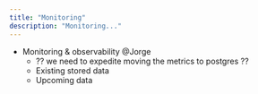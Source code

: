 ```yaml
---
title: "Monitoring"
description: "Monitoring..."
---
```


- Monitoring & observability @Jorge
  - ?? we need to expedite moving the metrics to postgres ??
  - Existing stored data
  - Upcoming data
